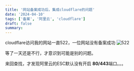 ```yaml
---
title: '网站备案成功后，集成cloudflare的问题'
date: '2024-04-10'
tags: ['备案', '阿里云', 'cloudflare']
draft: false
summary:
---
```


cloudflare访问我的网站一直522，一位网站没有备案成功
![522](/static/images/blog/2024-4/aliyun-cloudflare-522/522.png)

等了一天还是不行，才意识到可能是别的问题。

来回查找，才发现阿里云的ESC默认没有开启 **80/443**端口。。。
